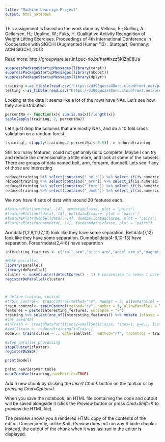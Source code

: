 ```yaml
---
title: "Machine Learnign Project"
output: html_notebook
---
```


This assignment is based on the work done by Velloso, E.; Bulling, A.; Gellersen, H.; Ugulino, W.; Fuks, H. Qualitative Activity Recognition of Weight Lifting Exercises. Proceedings of 4th International Conference in Cooperation with SIGCHI (Augmented Human '13) . Stuttgart, Germany: ACM SIGCHI, 2013

Read more: http://groupware.les.inf.puc-rio.br/har#ixzz5KiZnE8Ua 
```r
suppressPackageStartupMessages(library(caret))
suppressPackageStartupMessages(library(mboost))
suppressPackageStartupMessages(library(dplyr))
```

```r
training <-as_tibble(read.csv("https://d396qusza40orc.cloudfront.net/predmachlearn/pml-training.csv"))
testing <-as_tibble(read.csv("https://d396qusza40orc.cloudfront.net/predmachlearn/pml-testing.csv"))

```

Looking at the data it seems like a lot of the rows have NAs.  Let's see how they are distributed.
```r
percentNa <- function(x){ sum(is.na(x))/length(x)}
table(apply(training, 2, percentNa))
```
Let's just drop the columns that are mostly NAs, and do a 10 fold cross validation on a random forest.

```r
training[, c(apply(training,2,percentNa)< 0.5)] -> reducedtraining
```
Still too many features, could not get analysis to complete.  Maybe I can try and reduce the dimensionality a little more, and look at some of the subsets.  There are groups of data named belt, arm, forearm, dumbell.  Lets see if any of those are interesting.
```r
reducedtraining %>% select(contains("_belt")) %>% select_if(is.numeric) %>% mutate(classe = reducedtraining$classe) -> beltdata
reducedtraining %>% select(contains("_arm")) %>% select_if(is.numeric) %>% mutate(classe = reducedtraining$classe) -> armdata
reducedtraining %>% select(contains("_fore")) %>% select_if(is.numeric) %>% mutate(classe = reducedtraining$classe) -> forearmdata
reducedtraining %>% select(contains("_dumb")) %>% select_if(is.numeric) %>% mutate(classe = reducedtraining$classe) -> dumbbelldata
```
We now have 4 sets of data with around 20 features each.
```r
#featurePlot(armdata[,-14], armdata$classe, plot = "pairs")
#featurePlot(beltdata[,-14], beltdata$classe, plot = "pairs")
#featurePlot(dumbbelldata[,-14], dumbbelldata$classe, plot = "pairs")
#featurePlot(forearmdata[,-14], forearmdata$classe, plot = "pairs")
```
Armdata(1,2,8,11,12,13) look like they have some separation.
Beltdata(7,12) look like they have some separation.
Dumbbelldata(4-8,10-13) have separation.
Forearmdata(2,4-8) have separation

```r

interesting_features <- c("roll_arm","pitch_arm","accel_arm_x","magnet_arm_x", "magnet_arm_y", "magnet_arm_z", "gyros_belt_z","magnet_belt_y","total_accel_dumbbell","gyros_dumbbell_x", "gyros_dumbbell_y", "gyros_dumbbell_z","accel_dumbbell_x","accel_dumbbell_z","magnet_dumbbell_x","magnet_dumbbell_y", "magnet_dumbbell_z", "pitch_forearm", "total_accel_forearm", "gyros_forearm_x", "gyros_forearm_y", "gyros_forearm_z" )
```

```r
#Make parrallel
library(parallel)
library(doParallel)
cluster <- makeCluster(detectCores() - 1) # convention to leave 1 core for OS
registerDoParallel(cluster)



# define training control
#train_control<- trainControl(method="cv", number = 3, allowParallel = TRUE, seeds = list(c(1:3),c(4:6),c(7:9),10 ))  #.9798 accuracy
train_control<- trainControl(method="cv", number = 5, allowParallel = TRUE, seeds = list(c(1:3),c(4:6),c(7:9), c(10:12), c(13:15), 16 ))
features = paste(interesting_features, collapse = "+")
training %>% select(one_of(interesting_features)) %>% mutate (classe = training$classe) -> smallSet
#set.seed(42)
#inTrain <- createDataPartition(y=smallSet$classe, times=1, p=0.1, list=FALSE)
#smalltrain <- reducedtraining[inTrain,]
model<- train(classe ~ ., data=smallSet,  method="rf", trControl = train_control)

#Stop parallel processing
stopCluster(cluster)
registerDoSEQ()

print(model)
```
```r
print nearZeroVar table
nearZeroVar(training,saveMetrics=TRUE)
```


Add a new chunk by clicking the *Insert Chunk* button on the toolbar or by pressing *Cmd+Option+I*.

When you save the notebook, an HTML file containing the code and output will be saved alongside it (click the *Preview* button or press *Cmd+Shift+K* to preview the HTML file). 

The preview shows you a rendered HTML copy of the contents of the editor. Consequently, unlike *Knit*, *Preview* does not run any R code chunks. Instead, the output of the chunk when it was last run in the editor is displayed.

